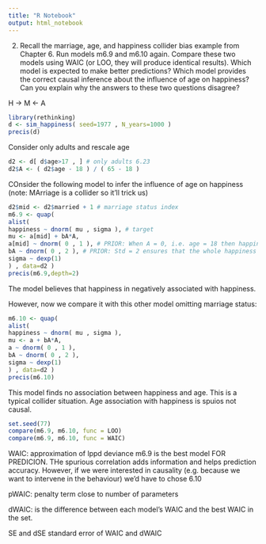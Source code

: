 ---
title: "R Notebook"
output: html_notebook
---

2. Recall the marriage, age, and happiness collider bias example from Chapter 6. Run models m6.9 and m6.10 again. Compare these two models using
WAIC (or LOO, they will produce identical results). Which model is expected to make better predictions? Which model provides the correct causal
inference about the influence of age on happiness? Can you explain why the
answers to these two questions disagree?

H -> M <- A

```{r}
library(rethinking)
d <- sim_happiness( seed=1977 , N_years=1000 )
precis(d)
```


Consider only adults and rescale age
```{r}
d2 <- d[ d$age>17 , ] # only adults 6.23
d2$A <- ( d2$age - 18 ) / ( 65 - 18 )
```


COnsider the following model to infer the influence of age on happiness (note: MArriage is a collider so it'll trick us)
```{r}
d2$mid <- d2$married + 1 # marriage status index
m6.9 <- quap(
alist(
happiness ~ dnorm( mu , sigma ), # target
mu <- a[mid] + bA*A,
a[mid] ~ dnorm( 0 , 1 ), # PRIOR: When A = 0, i.e. age = 18 then happiness mu = a. so a needs to cover the hapiness range (i.e. -2:2), so std(a) = 1
bA ~ dnorm( 0 , 2 ), # PRIOR: Std = 2 ensures that the whole happiness range (i.e. -2:2 = 4) span by the strongest bA*A relationship (i.e. bA = 1) is withing 2sd e.g. 95% of mass
sigma ~ dexp(1)
) , data=d2 )
precis(m6.9,depth=2)
```

The model believes that happiness in negatively associated with happiness.

However, now we compare it with this other model omitting marriage status:
```{r}
m6.10 <- quap(
alist(
happiness ~ dnorm( mu , sigma ),
mu <- a + bA*A,
a ~ dnorm( 0 , 1 ),
bA ~ dnorm( 0 , 2 ),
sigma ~ dexp(1)
) , data=d2 )
precis(m6.10)
```

This model finds no association between happiness and age. This is a typical collider situation.
Age association with happiness is spuios not causal.


```{r}
set.seed(77)
compare(m6.9, m6.10, func = LOO)
compare(m6.9, m6.10, func = WAIC)
```

WAIC: approximation of lppd deviance
m6.9 is the best model FOR PREDICION. THe spurious correlation adds information and helps prediction accuracy. However, if we were interested in causality (e.g. because we want to intervene in the behaviour) we'd have to chose 6.10

pWAIC: penalty term
close to number of parameters

dWAIC:
is the difference between each model's WAIC and the best WAIC in the set.

SE and dSE
standard error of WAIC and dWAIC